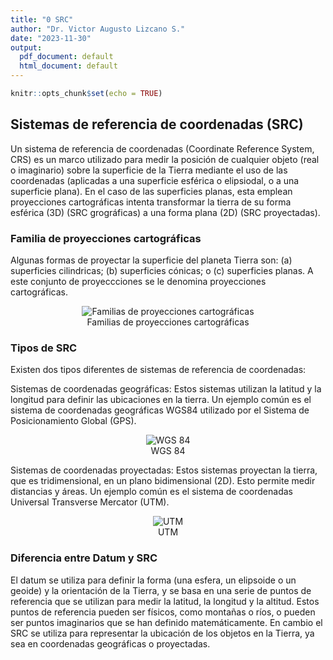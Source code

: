 ---
title: "0 SRC"
author: "Dr. Victor Augusto Lizcano S."
date: "2023-11-30"
output:
  pdf_document: default
  html_document: default
---

```{r setup, include=FALSE}
knitr::opts_chunk$set(echo = TRUE)
```

## **Sistemas de referencia de coordenadas (SRC)**

Un sistema de referencia de coordenadas (Coordinate Reference System, CRS) es un marco utilizado para medir la posición de cualquier objeto (real o imaginario) sobre  la superficie de la Tierra mediante el uso de las  coordenadas (aplicadas a una superficie esférica o elipsiodal, o a una superficie plana). En el caso de las superficies planas, esta emplean proyecciones cartográficas intenta transformar la tierra de su forma esférica (3D) (SRC grográficas) a una forma plana (2D) (SRC proyectadas).

### **Familia de proyecciones cartográficas**

Algunas formas de proyectar la superficie del planeta Tierra son: (a) superficies cilindricas; (b) superficies cónicas; o (c) superficies planas. A este conjunto de proyeccciones se le denomina proyecciones cartográficas. <br>

<center>
![Familias de proyecciones cartográficas](projection_families.png)
</center>

### **Tipos de SRC**

Existen dos tipos diferentes de sistemas de referencia de coordenadas:

Sistemas de coordenadas geográficas: Estos sistemas utilizan la latitud y la longitud para definir las ubicaciones en la tierra. Un ejemplo común es el sistema de coordenadas geográficas WGS84 utilizado por el Sistema de Posicionamiento Global (GPS).

<center>
![WGS 84](geographic_crs.png)
</center>

Sistemas de coordenadas proyectadas: Estos sistemas proyectan la tierra, que es tridimensional, en un plano bidimensional (2D). Esto permite medir distancias y áreas. Un ejemplo común es el sistema de coordenadas Universal Transverse Mercator (UTM).

<center>
![UTM](utm_zones.png)
</center>

### **Diferencia entre Datum y SRC**

El datum se utiliza para definir la forma (una esfera, un elipsoide o un geoide) y la orientación de la Tierra, y se basa en una serie de puntos de referencia que se utilizan para medir la latitud, la longitud y la altitud. Estos puntos de referencia pueden ser físicos, como montañas o ríos, o pueden ser puntos imaginarios que se han definido matemáticamente. En cambio  el SRC se utiliza para representar la ubicación de los objetos en la Tierra, ya sea en coordenadas geográficas o proyectadas.